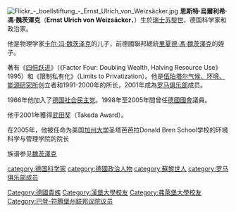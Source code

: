 {{Link style|time=2015-12-13T13:37:57+00:00}}
[[File:Flickr_-_boellstiftung_-_Ernst_Ulrich_von_Weizsäcker.jpg|thumb]]
'''恩斯特·烏爾利希·馮·魏茨澤克'''（'''Ernst Ulrich von Weizsäcker'''，{{bd|1939年|6月25日|}}）生於[[瑞士|瑞士]][[苏黎世|苏黎世]]，德国科学家和政治家。

他是物理学家[[卡尔·冯·魏茨泽克|卡尔·冯·魏茨泽克]]的儿子，前德國聯邦總統[[里夏德·馮·魏茨澤克|里夏德·馮·魏茨澤克]]的姪子。

著有《[[四倍跃进|四倍跃进]]》（《Factor Four: Doubling Wealth, Halving Resource Use》1995）和《限制私有化》（Limits to Privatization）。他是[[伍珀塔尔气候、环境、能源研究所|伍珀塔尔气候、环境、能源研究所]]创立者和1991-2000年的所长，2001年成為[[罗马俱乐部|罗马俱乐部]]成员。<!-- He wrote the books ''Factor Four: Doubling Wealth, Halving Resource Use'' ([http://en.wikipedia.org/wiki/1995 1995]) and ''Limits to Privatization''. He was founder and president (1991-2000) of the [http://en.wikipedia.org/wiki/Wuppertal_Institute Wuppertal Institute] and member of the [http://en.wikipedia.org/wiki/Club_of_Rome Club of Rome] since 2001. -->

1966年他加入了[[德国社会民主党|德国社会民主党]]。1998年至2005年間曾任[[德國聯邦議院|德國國會]]議員。<!-- Since 1966 he is member of the [http://en.wikipedia.org/wiki/Social_Democratic_Party_of_Germany SPD]. Between [http://en.wikipedia.org/wiki/1998 1998] and [http://en.wikipedia.org/wiki/2005 2005] he was member of the [http://en.wikipedia.org/wiki/Bundestag German Parliament]. -->

他于2001年獲得[[武田奖|武田奖]]（Takeda Award）。<!-- He received the [http://en.wikipedia.org/wiki/Takeda_Awards Takeda Award] in [http://en.wikipedia.org/wiki/2001 2001]. -->

在2005年，他被任命为美国[[加州大学|加州大学]]圣塔芭芭拉Donald Bren School学校的环境科学与管理学院的院长<!-- 

In [http://en.wikipedia.org/wiki/2005 2005] he was appointed dean of the Donald Bren School of Environmental Science and Management at the [http://en.wikipedia.org/wiki/University_of_California University of California], Santa Barbara. --> 

{{commonscat|Ernst Ulrich von Weizsäcker}}

族谱参见[[:en:Weizsäcker|魏茨澤克]]

{{Authority control}}
{{DEFAULTSORT:Weizsäcker, Ernst Ulrich von}}
[[category:德国科学家|category:德国科学家]]
[[category:德國政治人物|category:德國政治人物]]
[[Category:德國貴族|Category:德國貴族]]
[[category:蘇黎世人|category:蘇黎世人]]
[[Category:漢堡大學校友|Category:漢堡大學校友]]
[[Category:弗萊堡大學校友|Category:弗萊堡大學校友]]
[[category:罗马俱乐部成员|category:罗马俱乐部成员]]
[[Category:巴登-符腾堡州联邦议院议员|Category:巴登-符腾堡州联邦议院议员]]